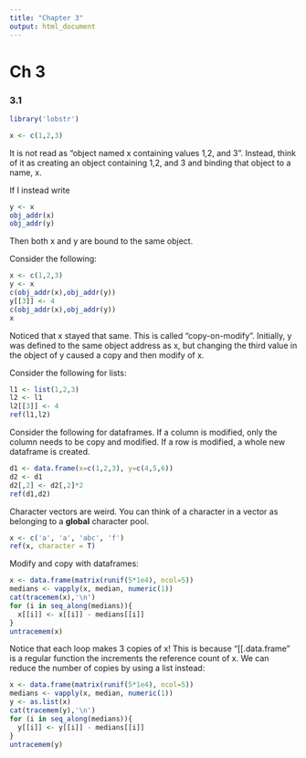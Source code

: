 ```yaml
---
title: "Chapter 3"
output: html_document
---
```


# Ch 3

### 3.1

```r
library('lobstr')

x <- c(1,2,3)
```
It is not read as "object named x containing values 1,2, and 3". Instead, think of it as creating an object containing 1,2, and 3 and binding that object to a name, x. 

If I instead write 

```r
y <- x
obj_addr(x)
obj_addr(y)
```
Then both x and y are bound to the same object.

Consider the following:
```r
x <- c(1,2,3)
y <- x
c(obj_addr(x),obj_addr(y))
y[[3]] <- 4
c(obj_addr(x),obj_addr(y))
x
```
Noticed that x stayed that same. This is called "copy-on-modify". Initially, y was defined to the same object address as x, but changing the third value in the object of y caused a copy and then modify of x.

Consider the following for lists:
```r
l1 <- list(1,2,3)
l2 <- l1
l2[[3]] <- 4
ref(l1,l2)
```
Consider the following for dataframes. If a column is modified, only the column needs to be copy and modified. If a row is modified, a whole new dataframe is created.

```r
d1 <- data.frame(x=c(1,2,3), y=c(4,5,6))
d2 <- d1
d2[,2] <- d2[,2]*2
ref(d1,d2)
```
Character vectors are weird. You can think of a character in a vector as belonging to a **global** character pool.

```r
x <- c('a', 'a', 'abc', 'f')
ref(x, character = T)
```

Modify and copy with dataframes:
```r
x <- data.frame(matrix(runif(5*1e4), ncol=5))
medians <- vapply(x, median, numeric(1))
cat(tracemem(x),'\n')
for (i in seq_along(medians)){
  x[[i]] <- x[[i]] - medians[[i]]
}
untracemem(x)
```
Notice that each loop makes 3 copies of x! This is because "[[.data.frame" is a regular function the increments the reference count of x. We can reduce the number of copies by using a list instead:

```r
x <- data.frame(matrix(runif(5*1e4), ncol=5))
medians <- vapply(x, median, numeric(1))
y <- as.list(x)
cat(tracemem(y),'\n')
for (i in seq_along(medians)){
  y[[i]] <- y[[i]] - medians[[i]]
}
untracemem(y)
```
